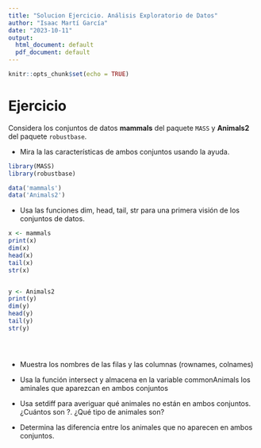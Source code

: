 ```yaml
---
title: "Solucion Ejercicio. Análisis Exploratorio de Datos"
author: "Isaac Martí García"
date: "2023-10-11"
output:
  html_document: default
  pdf_document: default
---
```


```r
knitr::opts_chunk$set(echo = TRUE)
```

# Ejercicio

Considera los conjuntos de datos **mammals** del paquete `MASS` y **Animals2** del paquete `robustbase`.

+ Mira la las características de ambos conjuntos usando la ayuda.

```r

library(MASS)
library(robustbase)

data('mammals')
data('Animals2')


```

    
+ Usa las funciones dim, head, tail, str para una primera visión de los conjuntos de datos.


```r

x <- mammals
print(x)
dim(x)
head(x)
tail(x)
str(x)


y <- Animals2
print(y)
dim(y)
head(y)
tail(y)
str(y)





```



+ Muestra los nombres de las filas y las columnas (rownames, colnames)


+ Usa la función intersect y almacena en la variable commonAnimals los aminales que aparezcan en ambos conjuntos


+ Usa setdiff para averiguar qué animales no están en ambos conjuntos. ¿Cuántos son ?. ¿Qué tipo de animales son?


+ Determina las diferencia entre los animales que no aparecen en ambos conjuntos.
    
    
